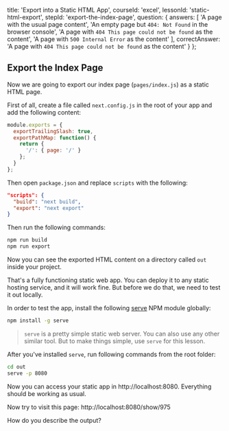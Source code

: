 
  title: 'Export into a Static HTML App',
  courseId: 'excel',
  lessonId: 'static-html-export',
  stepId: 'export-the-index-page',
  question: {
    answers: [
      'A page with the usual page content',
      'An empty page but `404: Not Found` in the browser console',
      'A page with `404 This page could not be found` as the content',
      'A page with `500 Internal Error` as the content'
    ],
    correctAnswer: 'A page with `404 This page could not be found` as the content'
  }
};

## Export the Index Page

Now we are going to export our index page (`pages/index.js`) as a static HTML page.

First of all, create a file called `next.config.js` in the root of your app and add the following content:

```js
module.exports = {
  exportTrailingSlash: true,
  exportPathMap: function() {
    return {
      '/': { page: '/' }
    };
  }
};
```

Then open `package.json` and replace `scripts` with the following:

```json
"scripts": {
  "build": "next build",
  "export": "next export"
}
```

Then run the following commands:

```bash
npm run build
npm run export
```

Now you can see the exported HTML content on a directory called `out` inside your project.

That's a fully functioning static web app. You can deploy it to any static hosting service, and it will work fine.
But before we do that, we need to test it out locally.

In order to test the app, install the following [serve](https://www.npmjs.com/package/serve) NPM module globally:

```bash
npm install -g serve
```

> `serve` is a pretty simple static web server. You can also use any other similar tool.
> But to make things simple, use `serve` for this lesson.

After you've installed `serve`, run following commands from the root folder:

```bash
cd out
serve -p 8080
```

Now you can access your static app in http://localhost:8080.
Everything should be working as usual.

Now try to visit this page: http://localhost:8080/show/975

How do you describe the output?


